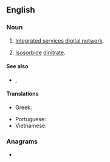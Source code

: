 ==English==

===Noun===
{{en-noun}}

# {{lb|en|telecommunications|initialism}} [[integrated services digital network#English|Integrated services digital network]].
# {{lb|en|chemistry|initialism}} [[isosorbide|Isosorbide]] [[dinitrate]].

====See also====
* {{sense|telecommunications}} {{l|en|BRI}}, {{l|en|PRI}}

====Translations====
{{trans-top|integrated services digital network}}
* Greek: {{t|el|ΨΔΕΥ|n}}
{{trans-mid}}
* Portuguese: {{t|pt|RDSI}}
* Vietnamese: {{t|vi|mạng số tích hợp đa dịch vụ}}
{{trans-bottom}}

===Anagrams===
* {{anagrams|en|Dins|INDs|NIDS|dins}}